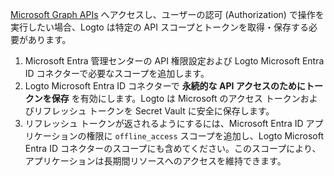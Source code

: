 [Microsoft Graph APIs](https://docs.microsoft.com/en-us/graph/api/overview) へアクセスし、ユーザーの認可 (Authorization) で操作を実行したい場合、Logto は特定の API スコープとトークンを取得・保存する必要があります。

1. Microsoft Entra 管理センターの API 権限設定および Logto Microsoft Entra ID コネクターで必要なスコープを追加します。
2. Logto Microsoft Entra ID コネクターで **永続的な API アクセスのためにトークンを保存** を有効にします。Logto は Microsoft のアクセス トークンおよびリフレッシュ トークンを Secret Vault に安全に保存します。
3. リフレッシュ トークンが返されるようにするには、Microsoft Entra ID アプリケーションの権限に `offline_access` スコープを追加し、Logto Microsoft Entra ID コネクターのスコープにも含めてください。このスコープにより、アプリケーションは長期間リソースへのアクセスを維持できます。
